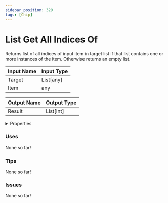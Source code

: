 ```yaml
---
sidebar_position: 329
tags: [Chip]
---
```


# List Get All Indices Of

Returns list of all indices of input item in target list if that list contains one or more instances of the item. Otherwise returns an empty list.




<EsbSvg />

| Input Name | Input Type |
|-----------|-----------|
| Target | List[any] |
| Item | any |

| Output Name | Output Type |
|-----------|-----------|
| Result | List[int] |


<details>
  <summary>Properties</summary>
  <div>
    <div>
    <table>
      <thead>
        <tr>
          <th>Is beta required?</th>
          <th>❌</th>
        </tr>
        <tr>
          <th>Is this chip a trolling risk?</th>
          <th>❌</th>
        </tr>
        <tr>
          <th>Chip UUID</th>
          <th>09066fc7-c88e-49f2-992c-5ed10f4ee682</th>
        </tr>
      </thead>
    </table>
    </div>
  </div>
</details>

### Uses

None so far!

### Tips

None so far!

### Issues

None so far!
